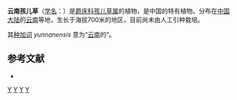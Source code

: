 {{Speciesbox
| genus = Rungia
| species = yunnanensis
| authority = H. S. Lo, 1978
}}

'''云南孩儿草'''（[[学名|学名]]：{{lang|la|''Rungia yunnanensis''}}）是[[爵床科|爵床科]][[孩儿草属|孩儿草属]]的植物，是中国的特有植物。分布在[[中国大陆|中国大陆]]的[[云南|云南]]等地，生长于海拔700米的地区，目前尚未由人工引种栽培。

其[[种加词|种加词]] ''yunnanensis'' 意为“[[云南|云南]]的”。

== 参考文献 ==
<div class="references-small">
* {{cite web| url =http://www.bioinfo.cn/db05/KmzwSpecies.php?action=view&id=768| title =云南孩儿草| work =《中国高等植物数据库全库》| publisher =中国科学院微生物研究所| author =昆明植物研究所| accessdate =2009-02-21| deadurl =yes| archiveurl =https://web.archive.org/web/20160305035714/http://www.bioinfo.cn/db05/KmzwSpecies.php?action=view&id=768| archivedate =2016-03-05}}
</div>
{{Taxonbar|from=Q10880809}}

[[Category:孩儿草属|Y]]
[[Category:中国特有植物|Y]]
[[Category:云南植物|Y]]
[[Category:1978年描述的植物|Y]]